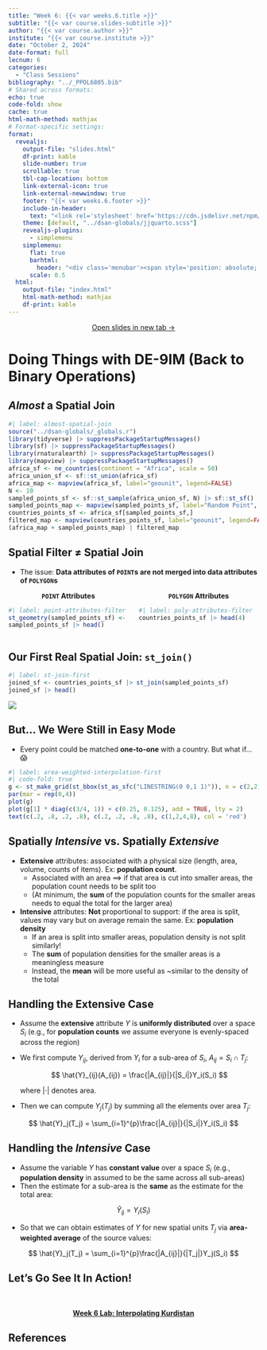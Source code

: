 ```yaml
---
title: "Week 6: {{< var weeks.6.title >}}"
subtitle: "{{< var course.slides-subtitle >}}"
author: "{{< var course.author >}}"
institute: "{{< var course.institute >}}"
date: "October 2, 2024"
date-format: full
lecnum: 6
categories:
  - "Class Sessions"
bibliography: "../_PPOL6805.bib"
# Shared across formats:
echo: true
code-fold: show
cache: true
html-math-method: mathjax
# Format-specific settings:
format:
  revealjs:
    output-file: "slides.html"
    df-print: kable
    slide-number: true
    scrollable: true
    tbl-cap-location: bottom
    link-external-icon: true
    link-external-newwindow: true
    footer: "{{< var weeks.6.footer >}}"
    include-in-header:
      text: "<link rel='stylesheet' href='https://cdn.jsdelivr.net/npm/bootstrap-icons@1.11.3/font/bootstrap-icons.min.css'><link rel='stylesheet' type='text/css' href='https://cdn.jsdelivr.net/gh/dreampulse/computer-modern-web-font@master/fonts.css'><link href='https://cdn.jsdelivr.net/npm/bootstrap@5.3.3/dist/css/bootstrap.min.css' rel='stylesheet' integrity='sha384-QWTKZyjpPEjISv5WaRU9OFeRpok6YctnYmDr5pNlyT2bRjXh0JMhjY6hW+ALEwIH' crossorigin='anonymous'><script src='https://cdn.jsdelivr.net/npm/bootstrap@5.3.3/dist/js/bootstrap.bundle.min.js' integrity='sha384-YvpcrYf0tY3lHB60NNkmXc5s9fDVZLESaAA55NDzOxhy9GkcIdslK1eN7N6jIeHz' crossorigin='anonymous'></script>"
    theme: [default, "../dsan-globals/jjquarto.scss"]
    revealjs-plugins:
      - simplemenu
    simplemenu:
      flat: true
      barhtml:
        header: "<div class='menubar'><span style='position: absolute; left: 8; padding-left: 8px;'><a href='./index.html'>&larr; Return to Notes</a></span><ul class='menu'></ul></div>"
      scale: 0.5
  html:
    output-file: "index.html"
    html-math-method: mathjax
    df-print: kable
---
```


::: {.content-visible unless-format="revealjs"}

<center class='mb-3'>
<a class="h2" href="./slides.html" target="_blank">Open slides in new tab &rarr;</a>
</center>

:::

# Doing Things with DE-9IM (Back to Binary Operations)

## *Almost* a Spatial Join {.smaller .crunch-title .leaflet-350}

```r
#| label: almost-spatial-join
source("../dsan-globals/_globals.r")
library(tidyverse) |> suppressPackageStartupMessages()
library(sf) |> suppressPackageStartupMessages()
library(rnaturalearth) |> suppressPackageStartupMessages()
library(mapview) |> suppressPackageStartupMessages()
africa_sf <- ne_countries(continent = "Africa", scale = 50)
africa_union_sf <- sf::st_union(africa_sf)
africa_map <- mapview(africa_sf, label="geounit", legend=FALSE)
N <- 10
sampled_points_sf <- sf::st_sample(africa_union_sf, N) |> sf::st_sf() |> mutate(temp = runif(N, 0, 100))
sampled_points_map <- mapview(sampled_points_sf, label="Random Point", col.regions=cbPalette[1], legend=FALSE)
countries_points_sf <- africa_sf[sampled_points_sf,]
filtered_map <- mapview(countries_points_sf, label="geounit", legend=FALSE) + sampled_points_map
(africa_map + sampled_points_map) | filtered_map
```

## Spatial Filter $\neq$ Spatial Join {.smaller .smaller-table}

-   The issue: **Data attributes of `POINT`s are not merged into data attributes of `POLYGON`s**

::::: columns
::: {.column width="50%"}
<center>**`POINT` Attributes**</center>

```r
#| label: point-attributes-filter
st_geometry(sampled_points_sf) <- c("geom")
sampled_points_sf |> head()
```
:::

::: {.column width="50%"}
<center>**`POLYGON` Attributes**</center>

```r
#| label: poly-attributes-filter
countries_points_sf |> head(4)
```
:::
:::::

## Our First Real Spatial Join: `st_join()` {.smaller .crunch-title .title-12}

```r
#| label: st-join-first
joined_sf <- countries_points_sf |> st_join(sampled_points_sf)
joined_sf |> head()
```

![](images/dance_with_doge.gif){fig-align="center"}

## But... We Were Still in Easy Mode {.crunch-title}

-   Every point could be matched **one-to-one** with a country. But what if... 😱

```r
#| label: area-weighted-interpolation-first
#| code-fold: true
g <- st_make_grid(st_bbox(st_as_sfc("LINESTRING(0 0,1 1)")), n = c(2,2))
par(mar = rep(0,4))
plot(g)
plot(g[1] * diag(c(3/4, 1)) + c(0.25, 0.125), add = TRUE, lty = 2)
text(c(.2, .8, .2, .8), c(.2, .2, .8, .8), c(1,2,4,8), col = 'red')
```

## Spatially *Intensive* vs. Spatially *Extensive* {.smaller .crunch-title .title-12}

-   **Extensive** attributes: associated with a physical size (length, area, volume, counts of items). Ex: **population count**.
    -   Associated with an area $\implies$ if that area is cut into smaller areas, the population count needs to be split too
    -   (At minimum, the **sum** of the population counts for the smaller areas needs to equal the total for the larger area)
-   **Intensive** attributes: **Not** proportional to support: if the area is split, values may vary but on average remain the same. Ex: **population density**
    -   If an area is split into smaller areas, population density is not split similarly!
    -   The **sum** of population densities for the smaller areas is a meaningless measure
    -   Instead, the **mean** will be more useful as \~similar to the density of the total

## Handling the Extensive Case {.smaller .crunch-title}

-   Assume the **extensive** attribute $Y$ is **uniformly distributed** over a space $S_i$ (e.g., for **population counts** we assume everyone is evenly-spaced across the region)

-   We first compute $Y_{ij}$, derived from $Y_i$ for a sub-area of $S_i$, $A_{ij} = S_i \cap T_j$:

    $$
    \hat{Y}_{ij}(A_{ij}) = \frac{|A_{ij}|}{|S_i|}Y_i(S_i)
    $$

    where $|\cdot|$ denotes area.

-   Then we can compute $Y_j(T_j)$ by summing all the elements over area $T_j$:

$$
\hat{Y}_j(T_j) = \sum_{i=1}^{p}\frac{|A_{ij}|}{|S_i|}Y_i(S_i)
$$

## Handling the *Intensive* Case {.smaller .crunch-title}

-   Assume the variable $Y$ has **constant value** over a space $S_i$ (e.g., **population density** in assumed to be the same across all sub-areas)
-   Then the estimate for a sub-area is the **same** as the estimate for the total area:

$$
\hat{Y}_{ij} = Y_i(S_i)
$$

-   So that we can obtain estimates of $Y$ for new spatial units $T_j$ via **area-weighted average** of the source values:

$$
\hat{Y}_j(T_j) = \sum_{i=1}^{p}\frac{|A_{ij}|}{|T_j|}Y_j(S_i)
$$

## Let's Go See It In Action!

&nbsp;

<center>

[**Week 6 Lab: Interpolating Kurdistan**](../writeups/interpolation/index.qmd)

</center>

## References

::: {#refs}
:::

